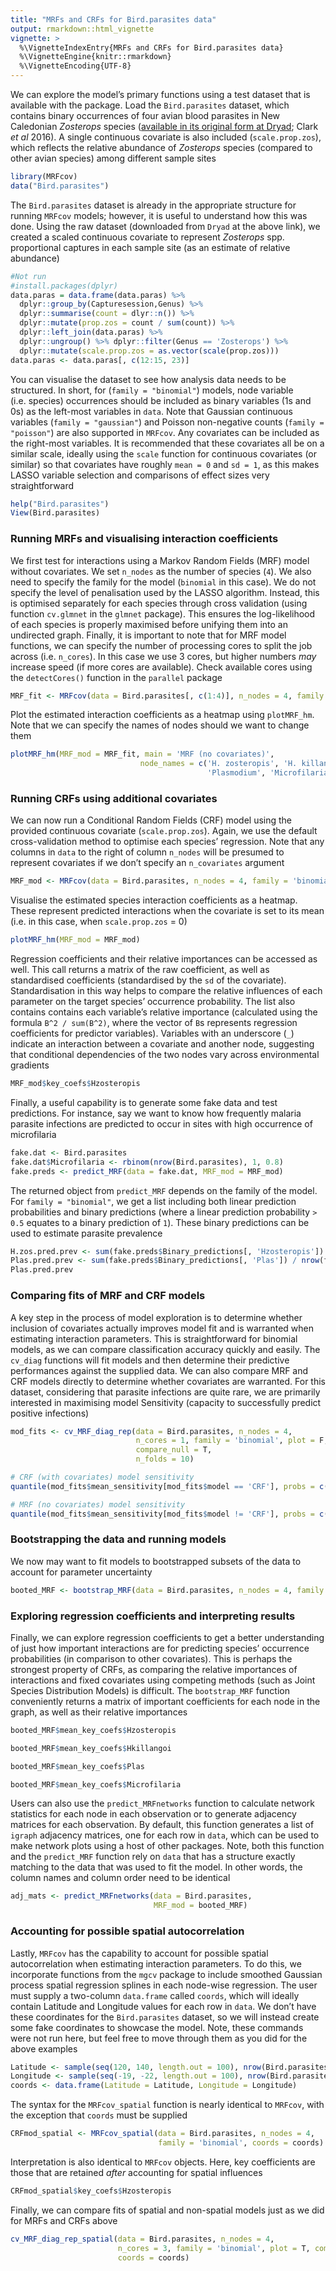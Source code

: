 ```yaml
---
title: "MRFs and CRFs for Bird.parasites data"
output: rmarkdown::html_vignette
vignette: >
  %\VignetteIndexEntry{MRFs and CRFs for Bird.parasites data}
  %\VignetteEngine{knitr::rmarkdown}
  %\VignetteEncoding{UTF-8}
---
```


We can explore the model's primary functions using a test dataset that is available with the package. Load the `Bird.parasites` dataset, which contains binary occurrences of four avian blood parasites in New Caledonian *Zosterops* species ([available in its original form at Dryad](http://dx.doi.org/10.5061/dryad.pp6k4); Clark *et al* 2016). A single continuous covariate is also included (`scale.prop.zos`), which reflects the relative abundance of *Zosterops* species (compared to other avian species) among different sample sites
```r
library(MRFcov)
data("Bird.parasites")
```

The `Bird.parasites` dataset is already in the appropriate structure for running `MRFcov` models; however, it is useful to understand how this was done. Using the raw dataset (downloaded from `Dryad` at the above link), we created a scaled continuous covariate to represent *Zosterops* spp. proportional captures in each sample site (as an estimate of relative abundance)
```r
#Not run
#install.packages(dplyr)
data.paras = data.frame(data.paras) %>%
  dplyr::group_by(Capturesession,Genus) %>%
  dplyr::summarise(count = dlyr::n()) %>%
  dplyr::mutate(prop.zos = count / sum(count)) %>%
  dplyr::left_join(data.paras) %>%
  dplyr::ungroup() %>% dplyr::filter(Genus == 'Zosterops') %>%
  dplyr::mutate(scale.prop.zos = as.vector(scale(prop.zos)))
data.paras <- data.paras[, c(12:15, 23)]
```

You can visualise the dataset to see how analysis data needs to be structured. In short, for (`family = "binomial"`) models, node variable (i.e. species) occurrences should be included as binary variables (1s and 0s) as the left-most variables in `data`. Note that Gaussian continuous variables (`family = "gaussian"`) and Poisson non-negative counts (`family = "poisson"`) are also supported in `MRFcov`. Any covariates can be included as the right-most variables. It is recommended that these covariates all be on a similar scale, ideally using the `scale` function for continuous covariates (or similar) so that covariates have roughly `mean = 0` and `sd = 1`, as this makes LASSO variable selection and comparisons of effect sizes very straightforward
```r
help("Bird.parasites")
View(Bird.parasites)
```

### Running MRFs and visualising interaction coefficients
We first test for interactions using a Markov Random Fields (MRF) model without covariates. We set `n_nodes` as the number of species (`4`). We also need to specify the family for the model (`binomial` in this case). We do not specify the level of penalisation used by the LASSO algorithm. Instead, this is optimised separately for each species through cross validation (using function `cv.glmnet` in the `glmnet` package). This ensures the log-likelihood of each species is properly maximised before unifying them into an undirected graph. Finally, it is important to note that for MRF model functions, we can specify the number of processing cores to split the job across (i.e. `n_cores`). In this case we use 3 cores, but higher numbers *may* increase speed (if more cores are available). Check available cores using the `detectCores()` function in the `parallel` package
```r
MRF_fit <- MRFcov(data = Bird.parasites[, c(1:4)], n_nodes = 4, family = 'binomial')
```

Plot the estimated interaction coefficients as a heatmap using `plotMRF_hm`. Note that we can specify the names of nodes should we want to change them
```r
plotMRF_hm(MRF_mod = MRF_fit, main = 'MRF (no covariates)', 
                             node_names = c('H. zosteropis', 'H. killangoi',
                                            'Plasmodium', 'Microfilaria'))
```

### Running CRFs using additional covariates
We can now run a Conditional Random Fields (CRF) model using the provided continuous covariate (`scale.prop.zos`). Again, we use the default cross-validation method to optimise each species' regression. Note that any columns in `data` to the right of column `n_nodes` will be presumed to represent covariates if we don't specify an `n_covariates` argument
```r
MRF_mod <- MRFcov(data = Bird.parasites, n_nodes = 4, family = 'binomial')
```

Visualise the estimated species interaction coefficients as a heatmap. These represent predicted interactions when the covariate is set to its mean (i.e. in this case, when `scale.prop.zos` = 0)
```r
plotMRF_hm(MRF_mod = MRF_mod)
```

Regression coefficients and their relative importances can be accessed as well. This call returns a matrix of the raw coefficient, as well as standardised coefficients (standardised by the `sd` of the covariate). Standardisation in this way helps to compare the relative influences of each parameter on the target species' occurrence probability. The list also contains contains each variable's relative importance (calculated using the formula `B^2 / sum(B^2)`, where the vector of `B`s represents regression coefficients for predictor variables). Variables with an underscore (`_`) indicate an interaction between a covariate and another node, suggesting that conditional dependencies of the two nodes vary across environmental gradients
```r
MRF_mod$key_coefs$Hzosteropis
```

Finally, a useful capability is to generate some fake data and test predictions. For instance, say we want to know how frequently malaria parasite infections are predicted to occur in sites with high occurrence of microfilaria
```r
fake.dat <- Bird.parasites
fake.dat$Microfilaria <- rbinom(nrow(Bird.parasites), 1, 0.8)
fake.preds <- predict_MRF(data = fake.dat, MRF_mod = MRF_mod)
```

The returned object from `predict_MRF` depends on the family of the model. For `family = "binomial"`, we get a list including both linear prediction probabilities and binary predictions (where a linear prediction probability `> 0.5` equates to a binary prediction of `1`). These binary predictions can be used to estimate parasite prevalence
```r
H.zos.pred.prev <- sum(fake.preds$Binary_predictions[, 'Hzosteropis']) / nrow(fake.preds$Binary_predictions)
Plas.pred.prev <- sum(fake.preds$Binary_predictions[, 'Plas']) / nrow(fake.preds$Binary_predictions)
Plas.pred.prev
```

### Comparing fits of MRF and CRF models
A key step in the process of model exploration is to determine whether inclusion of covariates actually improves model fit and is warranted when estimating interaction parameters. This is straightforward for binomial models, as we can compare classification accuracy quickly and easily. The `cv_diag` functions will fit models and then determine their predictive performances against the supplied data. We can also compare MRF and CRF models directly to determine whether covariates are warranted. For this dataset, considering that parasite infections are quite rare, we are primarily interested in maximising model Sensitivity (capacity to successfully predict positive infections)
```r
mod_fits <- cv_MRF_diag_rep(data = Bird.parasites, n_nodes = 4,
                            n_cores = 1, family = 'binomial', plot = F, 
                            compare_null = T,
                            n_folds = 10)

# CRF (with covariates) model sensitivity
quantile(mod_fits$mean_sensitivity[mod_fits$model == 'CRF'], probs = c(0.05, 0.95))

# MRF (no covariates) model sensitivity
quantile(mod_fits$mean_sensitivity[mod_fits$model != 'CRF'], probs = c(0.05, 0.95))
```

### Bootstrapping the data and running models
We now may want to fit models to bootstrapped subsets of the data to account for parameter uncertainty
```r
booted_MRF <- bootstrap_MRF(data = Bird.parasites, n_nodes = 4, family = 'binomial', n_bootstraps = 10, n_cores = 1)
```

### Exploring regression coefficients and interpreting results
Finally, we can explore regression coefficients to get a better understanding of just how important interactions are for predicting species' occurrence probabilities (in comparison to other covariates). This is perhaps the strongest property of CRFs, as comparing the relative importances of interactions and fixed covariates using competing methods (such as Joint Species Distribution Models) is difficult. The `bootstrap_MRF` function conveniently returns a matrix of important coefficients for each node in the graph, as well as their relative importances
```r
booted_MRF$mean_key_coefs$Hzosteropis
```

```r
booted_MRF$mean_key_coefs$Hkillangoi
```

```r
booted_MRF$mean_key_coefs$Plas
```

```r
booted_MRF$mean_key_coefs$Microfilaria
```

Users can also use the `predict_MRFnetworks` function to calculate network statistics for each node in each observation or to generate adjacency matrices for each observation. By default, this function generates a list of `igraph` adjacency matrices, one for each row in `data`, which can be used to make network plots using a host of other packages. Note, both this function and the `predict_MRF` function rely on `data` that has a structure exactly matching to the data that was used to fit the model. In other words, the column names and column order need to be identical
```r
adj_mats <- predict_MRFnetworks(data = Bird.parasites,
                                MRF_mod = booted_MRF)
```

### Accounting for possible spatial autocorrelation
Lastly, `MRFcov` has the capability to account for possible spatial autocorrelation when estimating interaction parameters. To do this, we incorporate functions from the `mgcv` package to include smoothed Gaussian process spatial regression splines in each node-wise regression. The user must supply a two-column `data.frame` called `coords`, which will ideally contain Latitude and Longitude values for each row in `data`. We don't have these coordinates for the `Bird.parasites` dataset, so we will instead create some fake coordinates to showcase the model. Note, these commands were not run here, but feel free to move through them as you did for the above examples
```r
Latitude <- sample(seq(120, 140, length.out = 100), nrow(Bird.parasites), TRUE)
Longitude <- sample(seq(-19, -22, length.out = 100), nrow(Bird.parasites), TRUE)
coords <- data.frame(Latitude = Latitude, Longitude = Longitude)
```

The syntax for the `MRFcov_spatial` function is nearly identical to `MRFcov`, with the exception that `coords` must be supplied
```r
CRFmod_spatial <- MRFcov_spatial(data = Bird.parasites, n_nodes = 4,
                                 family = 'binomial', coords = coords)
```

Interpretation is also identical to `MRFcov` objects. Here, key coefficients are those that are retained *after* accounting for spatial influences
```r
CRFmod_spatial$key_coefs$Hzosteropis
```

Finally, we can compare fits of spatial and non-spatial models just as we did for MRFs and CRFs above
```r
cv_MRF_diag_rep_spatial(data = Bird.parasites, n_nodes = 4,
                        n_cores = 3, family = 'binomial', plot = T, compare_null = T,
                        coords = coords)
```


